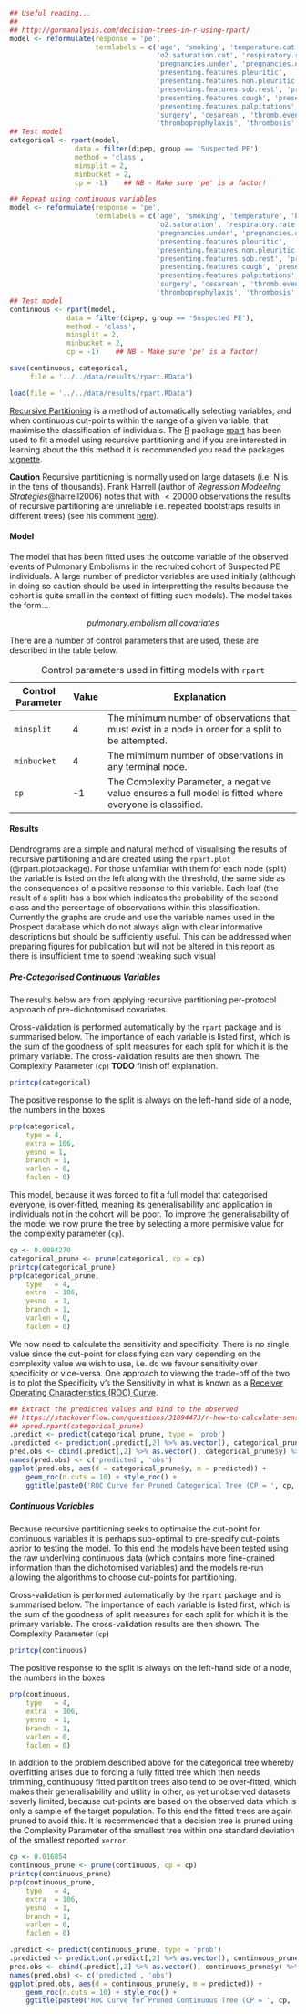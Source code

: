 ```r
## Useful reading...
##
## http://gormanalysis.com/decision-trees-in-r-using-rpart/
model <- reformulate(response = 'pe',
                     termlabels = c('age', 'smoking', 'temperature.cat', 'bp.diastolic.cat', 'bp.systolic.cat',
                                    'o2.saturation.cat', 'respiratory.rate.cat', 'bmi.cat',
                                    'pregnancies.under', 'pregnancies.over', 'prev.preg.problem',
                                    'presenting.features.pleuritic',
                                    'presenting.features.non.pleuritic', 'presenting.features.sob.exertion',
                                    'presenting.features.sob.rest', 'presenting.features.haemoptysis',
                                    'presenting.features.cough', 'presenting.features.syncope',
                                    'presenting.features.palpitations', 'presenting.features.other',
                                    'surgery', 'cesarean', 'thromb.event',
                                    'thromboprophylaxis', 'thrombosis', 'preg.post', 'num.fetus'))
## Test model
categorical <- rpart(model,
                data = filter(dipep, group == 'Suspected PE'),
                method = 'class',
                minsplit = 2,
                minbucket = 2,
                cp = -1)    ## NB - Make sure 'pe' is a factor!

```
```r
## Repeat using continuous variables
model <- reformulate(response = 'pe',
                     termlabels = c('age', 'smoking', 'temperature', 'bp.diastolic', 'bp.systolic',
                                    'o2.saturation', 'respiratory.rate', 'bmi',
                                    'pregnancies.under', 'pregnancies.over', 'prev.preg.problem',
                                    'presenting.features.pleuritic',
                                    'presenting.features.non.pleuritic', 'presenting.features.sob.exertion',
                                    'presenting.features.sob.rest', 'presenting.features.haemoptysis',
                                    'presenting.features.cough', 'presenting.features.syncope',
                                    'presenting.features.palpitations', 'presenting.features.other',
                                    'surgery', 'cesarean', 'thromb.event',
                                    'thromboprophylaxis', 'thrombosis', 'preg.post', 'num.fetus'))
## Test model
continuous <- rpart(model,
              data = filter(dipep, group == 'Suspected PE'),
              method = 'class',
              minsplit = 2,
              minbucket = 2,
              cp = -1)    ## NB - Make sure 'pe' is a factor!

```

```r
save(continuous, categorical,
     file = '../../data/results/rpart.RData')
```
```r
load(file = '../../data/results/rpart.RData')


```

[Recursive Partitioning](https://en.wikipedia.org/wiki/Recursive_partitioning) is a method of automatically selecting variables, and when continuous cut-points within the range of a given variable, that maximise the classification of individuals.  The [R](https://www.r-project.org/) package [rpart](https://cran.r-project.org/web/packages/rpart/) has been used to fit a model using recursive partitioning and if you are interested in learning about the this method it is recommended you read the packages [vignette](https://cran.r-project.org/web/packages/rpart/vignettes/longintro.pdf).

**Caution** Recursive partitioning is normally used on large datasets (i.e. N is in the tens of thousands).  Frank Harrell (author of *Regression Modeeling Strategies*@harrell2006) notes that with $<20000$ observations the results of recursive partitioning are unreliable i.e. repeated bootstraps results in different trees) (see his comment [here](http://stats.stackexchange.com/a/13461/25629)).

#### Model

The model that has been fitted uses the outcome variable of the observed events of Pulmonary Embolisms in the recruited cohort of Suspected PE individuals.  A large number of predictor variables are used initially (although in doing so caution should be used in interpretting the results because the cohort is quite small in the context of fitting such models).  The model takes the form...

$$
pulmonary.embolism ~ all.covariates
$$

There are a number of control parameters that are used, these are described in the table below.

Table: Control parameters used in fitting models with `rpart`

Control Parameter | Value     | Explanation
------------------|-----------|---------------------------------------------------------
`minsplit`        | 4         | The minimum number of observations that must exist in a node in order for a split to be attempted.
`minbucket`       | 4         | The mimimum number of observations in any terminal node.
`cp`              | -1        | The Complexity Parameter, a negative value ensures a full model is fitted where everyone is classified.

#### Results  {.tabset .tabset-fade .tabset-pills}

Dendrograms are a simple and natural method of visualising the results of recursive partitioning and are created using the `rpart.plot` (@rpart.plotpackage).  For those unfamiliar with them for each node (split) the variable is listed on the left along with the threshold, the same side as the consequences of a positive repsonse to this variable.  Each leaf (the result of a split) has a box which indicates the probability of the second class and the percentage of observations within this classification.  Currently the graphs are crude and use the variable names used in the Prospect database which do not always align with clear informative descriptions but should be sufficiently useful.  This can be addressed when preparing figures for publication but will not be altered in this report as there is insufficient time to spend tweaking such visual

##### Pre-Categorised Continuous Variables

The results below are from applying recursive partitioning per-protocol approach of pre-dichotomised covariates.

Cross-validation is performed automatically by the `rpart` package and is summarised below.  The importance of each variable is listed first, which is the sum of the goodness of split measures for each split for which it is the primary variable.  The cross-validation results are then shown.  The  Complexity Parameter (`cp`) **TODO** finish off explanation.

```r
printcp(categorical)

```

The positive response to the split is always on the left-hand side of a node, the numbers in the boxes

```r
prp(categorical,
    type = 4,
    extra = 106,
    yesno = 1,
    branch = 1,
    varlen = 0,
    faclen = 0)

```

This model, because it was forced to fit a full model that categorised everyone, is over-fitted, meaning its generalisability and application in individuals not in the cohort will be poor.  To improve the generalisability of the model we now prune the tree by selecting a more permisive value for the complexity parameter (`cp`).

```r
cp <- 0.0084270
categorical_prune <- prune(categorical, cp = cp)
printcp(categorical_prune)
prp(categorical_prune,
    type   = 4,
    extra  = 106,
    yesno  = 1,
    branch = 1,
    varlen = 0,
    faclen = 0)

```

We now need to calculate the sensitivity and specificity.  There is no single value since the cut-point for classifying can vary depending on the complexity value we wish to use, i.e. do we favour sensitivity over specificity or vice-versa.  One approach to viewing the trade-off of the two is to plot the Specificity v's the Sensitivity in what is known as a [Receiver Operating Characteristics (ROC) Curve](https://en.wikipedia.org/wiki/Receiver_operating_characteristic).

```r
## Extract the predicted values and bind to the observed
## https://stackoverflow.com/questions/31094473/r-how-to-calculate-sensitivity-and-specificity-of-rpart-tree
## xpred.rpart(categorical_prune)
.predict <- predict(categorical_prune, type = 'prob')
.predicted <- prediction(.predict[,2] %>% as.vector(), categorical_prune$y)
pred.obs <- cbind(.predict[,2] %>% as.vector(), categorical_prune$y) %>% as.data.frame()
names(pred.obs) <- c('predicted', 'obs')
ggplot(pred.obs, aes(d = categorical_prune$y, m = predicted)) +
    geom_roc(n.cuts = 10) + style_roc() +
    ggtitle(paste0('ROC Curve for Pruned Categorical Tree (CP = ', cp, ')'))

```


##### Continuous Variables

Because recursive partitioning seeks to optimaise the cut-point for continuous variables it is perhaps sub-optimal to pre-specify cut-points aprior to testing the model.  To this end the models have been tested using the raw underlying continuous data (which contains more fine-grained information than the dichotomised variables) and the models re-run allowing the algorithms to choose cut-points for partitioning.

Cross-validation is performed automatically by the `rpart` package and is summarised below.  The importance of each variable is listed first, which is the sum of the goodness of split measures for each split for which it is the primary variable.  The cross-validation results are then shown.  The  Complexity Parameter (`cp`)

```r
printcp(continuous)

```
The positive response to the split is always on the left-hand side of a node, the numbers in the boxes

```r
prp(continuous,
    type   = 4,
    extra  = 106,
    yesno  = 1,
    branch = 1,
    varlen = 0,
    faclen = 0)

```



In addition to the problem described above for the categorical tree whereby overfitting arises due to forcing a fully fitted tree which then needs trimming, continuousy fitted partition trees also tend to be over-fitted, which makes their generalisability and utility in other, as yet unobserved datasets severly limited, because cut-points are based on the observed data which is only a sample of the target population.  To this end the fitted trees are again pruned to avoid this.  It is recommended that a decision tree is pruned using the Complexity Parameter of the smallest tree within one standard deviation of the smallest reported `xerror`.

```r
cp <- 0.016854
continuous_prune <- prune(continuous, cp = cp)
printcp(continuous_prune)
prp(continuous_prune,
    type   = 4,
    extra  = 106,
    yesno  = 1,
    branch = 1,
    varlen = 0,
    faclen = 0)

```

```r
.predict <- predict(continuous_prune, type = 'prob')
.predicted <- prediction(.predict[,2] %>% as.vector(), continuous_prune$y)
pred.obs <- cbind(.predict[,2] %>% as.vector(), continuous_prune$y) %>% as.data.frame()
names(pred.obs) <- c('predicted', 'obs')
ggplot(pred.obs, aes(d = continuous_prune$y, m = predicted)) +
    geom_roc(n.cuts = 10) + style_roc() +
    ggtitle(paste0('ROC Curve for Pruned Continuous Tree (CP = ', cp, ')'))

```

